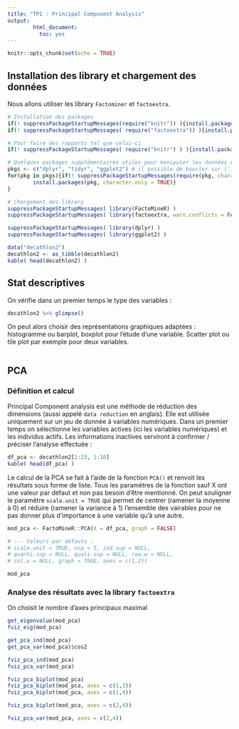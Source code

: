 ```yaml
---
title: "TP1 : Principal Component Analysis"
output: 
        html_document:
          toc: yes
---
```


```r
knitr::opts_chunk$set(echo = TRUE)
```

## Installation des library et chargement des données

Nous allons utiliser les library `Factominer` et `factoextra`.

```r
# Installation des packages
if(! suppressPackageStartupMessages(require("knitr")) ){install.packages("Factominer")}
if(! suppressPackageStartupMessages( require("factoextra")) ){install.packages("factoextra")}

# Pour faire des rapports tel que celui-ci
if(! suppressPackageStartupMessages( require("knitr") ) ){install.packages("knitr")}

# Quelques packages supplémentaires utiles pour manipuler les données et faire des graphes
pkgs <- c("dplyr", "tidyr", "ggplot2") # il possible de boucler sur l'installation
for(pkg in pkgs){if(! suppressPackageStartupMessages(require(pkg, character.only = TRUE)) ){
        install.packages(pkg, character.only = TRUE)}
}

# Chargement des library
suppressPackageStartupMessages( library(FactoMineR) )
suppressPackageStartupMessages( library(factoextra, warn.conflicts = FALSE) ) # pour éviter la pub

suppressPackageStartupMessages( library(dplyr) )
suppressPackageStartupMessages( library(ggplot2) )
```

```r
data("decathlon2")
decathlon2 <- as_tibble(decathlon2)
kable( head(decathlon2) )
```

## Stat descriptives

On vérifie dans un premier temps le type des variables :

```r
decathlon2 %>% glimpse()
```

On peut alors choisir des représentations graphiques adaptées : histogramme ou barplot, boxplot pour l'étude d'une variable. Scatter plot ou tile plot par exemple pour deux variables.

```r

```


## PCA

### Définition et calcul

Principal Component analysis est une méthode de réduction des dimensions (aussi appelé `data reduction` en anglais). Elle est utilisée uniquement sur un jeu de donnée à variables numériques. Dans un premier temps on sélectionne les variables actives (ici les variables numériques) et les individus actifs. Les informations inactives serviront à confirmer / préciser l'analyse effectuée :

```r
df_pca <- decathlon2[1:23, 1:10]
kable( head(df_pca) )
```

Le calcul de la PCA se fait à l'aide de la fonction `PCA()` et renvoit les résultats sous forme de liste. Tous les paramètres de la fonction sauf X ont une valeur par défaut et non pas besoin d'être mentionné. On peut souligner le paramètre `scale.unit = TRUE` qui permet de centrer (ramener la moyenne à 0) et réduire (ramener la variance à 1) l'ensemble des vairables pour ne pas donner plus d'importance à une variable qu'à une autre.

```r
mod_pca <- FactoMineR::PCA(X = df_pca, graph = FALSE)

# --- Valeurs par défauts :
# scale.unit = TRUE, ncp = 5, ind.sup = NULL,
# quanti.sup = NULL, quali.sup = NULL, row.w = NULL,
# col.w = NULL, graph = TRUE, axes = c(1,2))

mod_pca
```


### Analyse des résultats avec la library `factoextra`


On choisit le nombre d'axes principaux maximal


```r
get_eigenvalue(mod_pca)
fviz_eig(mod_pca)
```


```r
get_pca_ind(mod_pca)
get_pca_var(mod_pca)$cos2
```



```r
fviz_pca_ind(mod_pca)
fviz_pca_var(mod_pca)
```



```r
fviz_pca_biplot(mod_pca)
fviz_pca_biplot(mod_pca, axes = c(1,3))
fviz_pca_biplot(mod_pca, axes = c(1,4))
```



```r
fviz_pca_biplot(mod_pca, axes = c(2,4))
```



```r
fviz_pca_var(mod_pca, axes = c(2,4))
```

